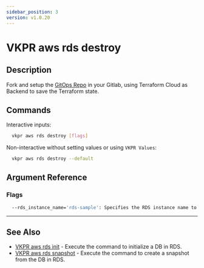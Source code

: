 ```yaml
---
sidebar_position: 3
version: v1.0.20
---
```


# VKPR aws rds destroy

## Description

Fork and setup the [GitOps Repo](https://gitlab.com/vkpr/aws-eks) in your Gitlab, using Terraform Cloud as Backend to save the Terraform state.

## Commands

Interactive inputs:

```bash
  vkpr aws rds destroy [flags]
```

Non-interactive without setting values or using `VKPR Values`:

```bash
  vkpr aws rds destroy --default
```

## Argument Reference

### Flags

```sh
  --rds_instance_name='rds-sample': Specifies the RDS instance name to destroy.
```

---

## See Also

- [VKPR aws rds init](/docs/commands/aws/rds/init) - Execute the command to initialize a DB in RDS.
- [VKPR aws rds snapshot](/docs/commands/aws/rds/destroy) - Execute the command to create a snapshot from the DB in RDS.
